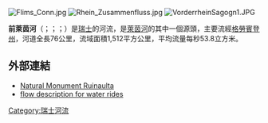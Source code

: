 [[Image:Flims_Conn.jpg|right]]
[[Image:Rhein_Zusammenfluss.jpg|thumb]]
[[Image:VorderrheinSagogn1.JPG|thumb]]

'''前萊茵河'''（{{lang-de|Vorderrhein}}；{{lang-fr|Rhin antérieur}}；{{lang-de|Reno Anteriore}}；{{lang-rm|Rein Anteriur}}）是[[瑞士|瑞士]]的河流，是[[萊茵河|萊茵河]]的其中一個源頭，主要流經[[格勞賓登州|格勞賓登州]]，河道全長76公里，流域面積1,512平方公里，平均流量每秒53.8立方米。

==外部連結==
* [http://www.ruinaulta.ch Natural Monument Ruinaulta] {{Wayback|url=http://www.ruinaulta.ch/ |date=20211220122705 }}
* [https://web.archive.org/web/20110725214935/http://www.waterweb.de/wiki/Vorderrhein flow description for water rides]

{{Switzerland-geo-stub}}
[[Category:瑞士河流|Category:瑞士河流]]